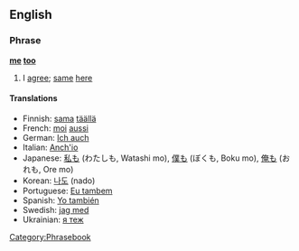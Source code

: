 ==English==
===Phrase===
'''[[me]] [[too]]'''

# I [[agree]]; [[same]] [[here]]

====Translations====
*Finnish: [[sama]] [[täällä]]
*French: [[moi]] [[aussi]]
*German: [[Ich auch]]
*Italian: [[Anch'io]]
*Japanese: [[私も]] (わたしも, Watashi mo), [[僕も]] (ぼくも, Boku mo), [[俺も]] (おれも, Ore mo)
*Korean: [[나도]] (nado)
*Portuguese: [[Eu tambem]]
*Spanish: [[Yo también]]
*Swedish: [[jag med]]
*Ukrainian: [[я теж]]

[[Category:Phrasebook]]